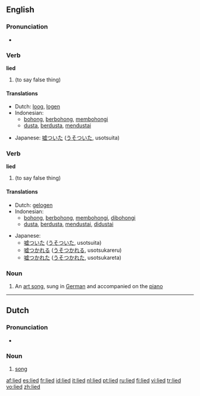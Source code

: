 {{see|Lied}}
==English==

===Pronunciation===
* {{IPA|/'laɪd/}}

===Verb===
'''lied'''

# {{past tense of|[[lie]]}} (to say false thing)

====Translations====
{{trans-top|Past tense of lie (to say false things)}}
* Dutch: [[loog]], [[logen]]
* Indonesian:
** [[bohong]], [[bohong|berbohong]], [[bohong|membohongi]]
** [[dusta]], [[dusta|berdusta]], [[dusta|mendustai]]
{{trans-mid}}
* Japanese: [[嘘ついた]] ([[うそついた]], usotsuita)
{{trans-bottom}}

===Verb===
'''lied'''

# {{past participle of|[[lie]]}} (to say false thing)

====Translations====
{{trans-top|Past participle of lie (to say false things)}}
* Dutch: [[gelogen]]
* Indonesian:
** [[bohong]], [[bohong|berbohong]], [[bohong|membohongi]], [[bohong|dibohongi]]
** [[dusta]], [[dusta|berdusta]], [[dusta|mendustai]], [[dusta|didustai]]
{{trans-mid}}
* Japanese:
** [[嘘ついた]] ([[うそついた]], usotsuita)
** [[嘘つかれる]] ([[うそつかれる]], usotsukareru)
** [[嘘つかれた]] ([[うそつかれた]], usotsukareta)
{{trans-bottom}}

===Noun===
{{wikipedia}}
{{en-noun|lieder}}

# {{music}} An [[art song]], sung in [[German]] and accompanied on the [[piano]]

----

==Dutch==

===Pronunciation===
* {{IPA|/lid/|lang=nl}}

===Noun===
{{nl-noun|g=n|liederen|liedje}}

# [[song]]

[[af:lied]]
[[es:lied]]
[[fr:lied]]
[[id:lied]]
[[it:lied]]
[[nl:lied]]
[[pt:lied]]
[[ru:lied]]
[[fi:lied]]
[[vi:lied]]
[[tr:lied]]
[[vo:lied]]
[[zh:lied]]